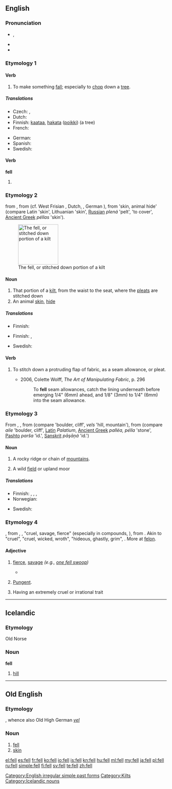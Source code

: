 {{wikipedia|dab=fell (disambiguation)|fell}}
{{also|Fell}}
==English==

{{rank|mean|manner|following|386|fell|different|care|war}}

===Pronunciation===
* {{IPA|/fɛl/}}, {{SAMPA|/fEl/}}
* {{audio|en-us-fell.ogg|Audio (US)}}
* {{rhymes|ɛl}}

===Etymology 1===
{{etyl|ang|en}} {{term|fellan|lang=ang}}

====Verb====
{{en-verb}}

# {{transitive}} To make something [[fall]]; especially to [[chop]] down a [[tree]].

=====Translations=====
{{trans-top|to make something fall}}
* Czech: {{t-|cs|kácet}},  {{t-|cs|skácet}}
* Dutch: {{t+|nl|vellen}}
* Finnish: [[kaataa]], [[hakata]] ([[poikki]]) (a tree)
* French: {{t+|fr|abattre}}
{{trans-mid}}
* German: {{t+|de|fällen}}
* Spanish: {{t+|es|talar}}
* Swedish: {{t+|sv|fälla}}
{{trans-bottom}}

====Verb====
'''fell'''

# {{simple past of|fall}}

===Etymology 2===
{{etyl|enm}} {{term|fell|fell|lang=enm|hide, skin, fell}} from {{etyl|ang|en}} {{term|fell||lang=ang|hide, skin, pelt}}, from {{proto|Germanic|fellan}} (cf. West Frisian {{term|fel|lang=fry}}, Dutch, {{term|vel|lang=nl}}, German {{term|Fell|lang=de}}), from {{proto|Indo-European|pélno}} 'skin, animal hide' (compare Latin {{term|pellis|lang=la}} 'skin', Lithuanian {{term|plene|plėnė|lang=lt}} 'skin', [[Russian]] ''plená'' 'pelt', {{etyl|sq|-}} {{term|plah|lang=sq}} 'to cover', [[Ancient Greek]] ''péllas'' 'skin'). 

[[Image:Kilt_stitching_001.jpg|thumb|right|125px|The fell, or stitched down portion of a kilt]]
====Noun====
{{en-noun}}

# That portion of a [[kilt]], from the waist to the seat, where the [[pleat]]s are stitched down
# An animal [[skin]], [[hide]]

=====Translations=====
{{trans-top|portion of a kilt}}
* Finnish: {{t+|fi|vyötärö}}
{{trans-mid}}
{{trans-bottom}}

{{trans-top|animal hide}}
* Finnish: {{t-|fi|talja}}, {{t+|fi|vuota}}
{{trans-mid}}
* Swedish: {{t|sv|fäll|c}}
{{trans-bottom}}

====Verb====
{{en-verb}}

# {{sewing}} To stitch down a protruding flap of fabric, as a seam allowance, or pleat.
#* 2006, Colette Wolff, ''The Art of Manipulating Fabric'', p. 296
#*: To '''fell''' seam allowances, catch the lining underneath before emerging 1/4" (6mm) ahead, and 1/8" (3mm) to 1/4" (6mm) into the seam allowance.

{{wikipedia}}

===Etymology 3===
From {{etyl|non|en}} {{term|fell|lang=non}}, {{term|fjall||lang=non|rock, mountain}}, from {{proto|Germanic|felzan, fel(e)zaz}} (compare {{etyl|de|-}} {{term|Felsen|lang=de}} 'boulder, cliff', {{etyl|gml|-}} ''vels'' 'hill, mountain'), from {{proto|Indo-European|pelso}} (compare {{etyl|ga|-}} ''aile'' 'boulder, cliff', [[Latin]] ''Palatium'', [[Ancient Greek]] ''palléa, pélla'' 'stone', [[Pashto]] ''parša'' 'id.', [[Sanskrit]] ''pāşāņá'' 'id.')

====Noun====
{{en-noun}}

# {{archaic|except|UK}} A rocky ridge or chain of [[mountain]]s.
# {{archaic|except|UK}} A wild [[field]] or upland moor

=====Translations=====
{{trans-top|rocky ridge}}
* Finnish: {{t+|fi|tunturi}}, {{t-|fi|kukkula}}, {{t+|fi|vaara}}, {{t+|fi|mäki}}
* Norwegian: {{t+|no|fjell|n}}
{{trans-mid}}
* Swedish: {{t+|sv|fjäll|n}}
{{trans-bottom}}

{{trans-top|wild field or upland moor}}
{{trans-mid}}
{{trans-bottom}}

===Etymology 4===
{{etyl|enm}} {{term|fel|fel|lang=enm}}, from {{etyl|ang|en}} {{term|fel|lang=ang}}, {{term|felo|lang=ang}}, {{term|fæle|lang=ang||}} "cruel, savage, fierce" (especially in compounds, {{l|ang|ealfelu|eal''felu''|t=evil, baleful}}), from {{proto|Germanic|faliz|wicked, cruel|lang=en}}. Akin to {{etyl|ofs|-}} {{term|fal|lang=ofs}} "cruel", {{etyl|odt|-}} {{term|fel|lang=odt}} "cruel, wicked, wroth", {{etyl|da|-}} {{term|fæl|lang=da}} "hideous, ghastly, grim", {{etyl|gmh|-}} {{term|valant|vālant|imp|lang=gmh}}. More at [[felon]].

====Adjective====
{{en-adj|feller|fellest}}

# {{archaic}} [[fierce]], [[savage]] ''(e.g., [[one fell swoop]])''
#* {{RQ:Wodehouse Offing|XIX|No words had been exchanged between Upjohn and self on the journey out, but the glimpses I had caught of his face from the corner of the eyes had told me that he was grim and resolute, his supply of the milk of human kindness plainly short by several gallons. No hope, it seemed to me, of turning him from his '''fell''' purpose.}}
# {{Scotland}} [[pungent|Pungent]].
# Having an extremely cruel or irrational trait

[[Category:English irregular simple past forms]]
[[Category:Kilts]]

----

==Icelandic==

===Etymology===
Old Norse

===Noun===
'''fell''' {{n}}

# [[hill]]

[[Category:Icelandic nouns]]

----

==Old English==

===Etymology===
{{proto|lang=ang|Germanic|fellam}}, whence also Old High German ''[[vel]]''

===Noun===
{{ang-noun|g=n}}

# [[fell#English|fell]]
# [[skin]]

[[el:fell]]
[[es:fell]]
[[fr:fell]]
[[ko:fell]]
[[io:fell]]
[[is:fell]]
[[kn:fell]]
[[hu:fell]]
[[ml:fell]]
[[my:fell]]
[[ja:fell]]
[[pl:fell]]
[[ru:fell]]
[[simple:fell]]
[[fi:fell]]
[[sv:fell]]
[[te:fell]]
[[zh:fell]]